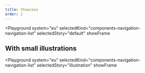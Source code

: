 ```yaml
---
title: Showcase
order: 2
---
```



<Playground
  system="eu"
  selectedKind="components-navigation-navigation-list"
  selectedStory="default"
  showFrame
>
  <Html markup={navigationList} />
</Playground>

## With small illustrations

<Playground
  system="eu"
  selectedKind="components-navigation-navigation-list"
  selectedStory="illustration"
  showFrame
>
  <Html markup={navigationListIllustration} />
</Playground>

